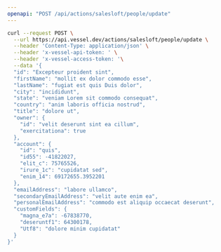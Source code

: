 ```yaml
---
openapi: "POST /api/actions/salesloft/people/update"
---
```


<RequestExample>

```bash Request
curl --request POST \
  --url https://api.vessel.dev/actions/salesloft/people/update \
  --header 'Content-Type: application/json' \
  --header 'x-vessel-api-token: ' \
  --header 'x-vessel-access-token: '\
  --data '{
  "id": "Excepteur proident sint",
  "firstName": "mollit ex dolor commodo esse",
  "lastName": "fugiat est quis Duis dolor",
  "city": "incididunt",
  "state": "veniam Lorem sit commodo consequat",
  "country": "anim laboris officia nostrud",
  "title": "dolore ut",
  "owner": {
    "id": "velit deserunt sint ea cillum",
    "exercitationa": true
  },
  "account": {
    "id": "quis",
    "id55": -41822027,
    "elit_c": 75765526,
    "irure_1c": "cupidatat sed",
    "enim_14": 69172655.3952201
  },
  "emailAddress": "labore ullamco",
  "secondaryEmailAddress": "velit aute enim ea",
  "personalEmailAddress": "commodo est aliquip occaecat deserunt",
  "customFields": {
    "magna_e7a": -67838770,
    "deseruntf1": 64300178,
    "Utf8": "dolore minim cupidatat"
  }
}'
```

</RequestExample>
